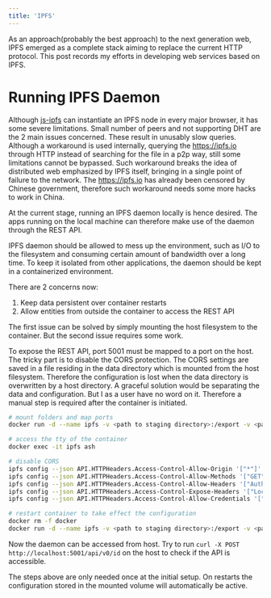 ```yaml
---
title: 'IPFS'
---
```


As an approach(probably the best approach) to the next generation web, IPFS emerged as a complete stack aiming to replace the current HTTP protocol. This post records my efforts in developing web services based on IPFS.

# Running IPFS Daemon

Although [js-ipfs][js] can instantiate an IPFS node in every major browser, it has some severe limitations. Small number of peers and not supporting DHT are the 2 main issues concerned. These result in unusably slow queries. Although a workaround is used internally, querying the <https://ipfs.io> through HTTP instead of searching for the file in a p2p way, still some limitations cannot be bypassed. Such workaround breaks the idea of distributed web emphasized by IPFS itself, bringing in a single point of failure to the network. The <https://ipfs.io> has already been censored by Chinese government, therefore such workaround needs some more hacks to work in China.

At the current stage, running an IPFS daemon locally is hence desired. The apps running on the local machine can therefore make use of the daemon through the REST API.

IPFS daemon should be allowed to mess up the environment, such as I/O to the filesystem and consuming certain amount of bandwidth over a long time. To keep it isolated from other applications, the daemon should be kept in a containerized environment.

There are 2 concerns now:

1. Keep data persistent over container restarts
2. Allow entities from outside the container to access the REST API

The first issue can be solved by simply mounting the host filesystem to the container. But the second issue requires some work.

To expose the REST API, port 5001 must be mapped to a port on the host. The tricky part is to disable the CORS protection. The CORS settings are saved in a file residing in the data directory which is mounted from the host filesystem. Therefore the configuration is lost when the data directory is overwritten by a host directory. A graceful solution would be separating the data and configuration. But I as a user have no word on it. Therefore a manual step is required after the container is initiated.

```bash
# mount folders and map ports
docker run -d --name ipfs -v <path to staging directory>:/export -v <path to data directory>:/data/ipfs --restart always -p 4001:4001 -p 8080:8080 -p 5001:5001 onichandame/ipfs:latest

# access the tty of the container
docker exec -it ipfs ash

# disable CORS
ipfs config --json API.HTTPHeaders.Access-Control-Allow-Origin '["*"]'
ipfs config --json API.HTTPHeaders.Access-Control-Allow-Methods '["GET", "POST"]'
ipfs config --json API.HTTPHeaders.Access-Control-Allow-Headers '["Authorization"]'
ipfs config --json API.HTTPHeaders.Access-Control-Expose-Headers '["Location"]'
ipfs config --json API.HTTPHeaders.Access-Control-Allow-Credentials '["true"]'

# restart container to take effect the configuration
docker rm -f docker
docker run -d --name ipfs -v <path to staging directory>:/export -v <path to data directory>:/data/ipfs --restart always -p 4001:4001 -p 8080:8080 -p 5001:5001 onichandame/ipfs:latest
```

Now the daemon can be accessed from host. Try to run `curl -X POST http://localhost:5001/api/v0/id` on the host to check if the API is accessible.

The steps above are only needed once at the initial setup. On restarts the configuration stored in the mounted volume will automatically be active.

[js]: https://github.com/ipfs/js-ipfs
